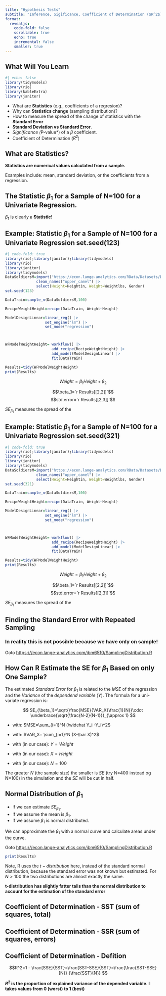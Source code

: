 ```yaml
---
title: "Hypothesis Tests"
subtitle: "Inference, Sigificance, Coefficient of Determination ($R^2$)"
format: 
  revealjs:
    code-fold: false
    scrollable: true
    echo: true
    incremental: false
    smaller: true
---
```




## What Will You Learn {.scrollable .smaller}

```r
#| echo: false
library(tidymodels)
library(rio)
library(kableExtra)
library(janitor)
```


- What are **Statistics** (e.g., coefficients of a regresion)?
- Why can **Statistics change** (sampling distribution)?
- How to measure the spread of the change of statistics with the **Standard Error**
- **Standard Deviation vs Standard Error**.
- *Significance (*P-value*) of a $\beta$ coefficient.
-  Coefficient of Determination ($R^2$)

## What are **Statistics**?

**Statistics  are numerical values calculated from a sample.**

Examples include: mean, standard deviation, or the coefficients from a regression.

## The Statistic $\beta_1$ for a Sample of N=100 for a Univariate Regression.

```{=tex}
\begin{equation} 
\beta_{1,opt}= \frac
{{100} \sum_{i=1}^{100} y_i x_i- \sum_{i=1}^{100} y_i \sum_{i=1}^{100} x_i} 
{{100} \sum_{i=1}^{100} x_i^2 - \left (\sum_{i=1}^{100} x_i \right )^2}
\end{equation}
```

$\beta_1$ is clearly a **Statistic**!

## Example: Statistic $\beta_1$ for a Sample of N=100 for a Univariate Regression set.seed(123)

```r
#| code-fold: true
library(rio);library(janitor);library(tidymodels)
library(rio)
library(janitor)
library(tidymodels)
DataSoldiersM=import("https://econ.lange-analytics.com/RData/Datasets/DataUSArmyBodyMeasures.xlsx", sheet="DataMale")|> 
              clean_names("upper_camel") |> 
              select(Height=Heightin, Weight=Weightlbs, Gender)
set.seed(123)

DataTrain=sample_n(DataSoldiersM,100)

RecipeWeightHeight=recipe(DataTrain, Weight~Height) 

ModelDesignLinear=linear_reg() |> 
                  set_engine("lm") |> 
                  set_mode("regression")



WFModelWeightHeight= workflow() |> 
                     add_recipe(RecipeWeightHeight) |> 
                     add_model(ModelDesignLinear) |> 
                     fit(DataTrain)

Results=tidy(WFModelWeightHeight)
print(Results)
```

$$Weight=\beta_1 Height +\beta_2$$

$$\beta_1=`r Results[[2,2]]`$$
$$std.error=`r Results[[2,3]]`$$ 

$SE_{\beta_1}$ measures the spread of the 

## Example: Statistic $\beta_1$ for a Sample of N=100 for a Univariate Regression set.seed(321)

```r
#| code-fold: true
library(rio);library(janitor);library(tidymodels)
library(rio)
library(janitor)
library(tidymodels)
DataSoldiersM=import("https://econ.lange-analytics.com/RData/Datasets/DataUSArmyBodyMeasures.xlsx", sheet="DataMale")|> 
              clean_names("upper_camel") |> 
              select(Height=Heightin, Weight=Weightlbs, Gender)
set.seed(321)

DataTrain=sample_n(DataSoldiersM,100)

RecipeWeightHeight=recipe(DataTrain, Weight~Height) 

ModelDesignLinear=linear_reg() |> 
                  set_engine("lm") |> 
                  set_mode("regression")



WFModelWeightHeight= workflow() |> 
                     add_recipe(RecipeWeightHeight) |> 
                     add_model(ModelDesignLinear) |> 
                     fit(DataTrain)

Results=tidy(WFModelWeightHeight)
print(Results)
```

$$Weight=\beta_1 Height +\beta_2$$

$$\beta_1=`r Results[[2,2]]`$$
$$std.error=`r Results[[2,3]]`$$ 

$SE_{\beta_1}$ measures the spread of the 


## Finding the Standard Error with Repeated Sampling
### In reality this is not possible because we have only on sample!

Goto [https:///econ.lange-analytics.com/ibm6510/SamplingDistribution.R](https:///econ.lange-analytics.com/ibm6510/SamplingDistribution)

## How Can R Estimate the SE for $\beta_1$ Based on only One Sample?

The estimated *Standard Error* for $\beta_1$ is related to the *MSE* of the regression and the *Variance* of the *dependend variable* $(Y)$. The formula for a uni-variate regression is:

$$
SE_{\beta_1}=\sqrt{\frac{MSE}{VAR_X}\frac{1}{N}}\cdot \underbrace{\sqrt{\frac{N-2}{N-1}}}_{\approx 1}
$$

- with: $MSE=\sum_{i=1}^N (\widehat Y_i -Y_i)^2$

- with: $VAR_X= \sum_{i=1}^N (X-\bar X)^2$ 

- with (in our case): $Y=Weight$

- with (in our case): $X=Height$

- with (in our case): $N=100$

The greater $N$ (the sample size)  the smaller is $SE$ (try N=400 instead og N=100) in the simulation and the $SE$ will be cut in half.

## Normal Distribution of $\beta_1$

- If we can estimate $SE_{\beta_1}$.
- If  we assume the mean is $\beta_1$.
- If we assume $\beta_1$ is normal distributed.

We can approximate the $\beta_1$ with a normal curve and calculate areas under the curve.

Goto [https:///econ.lange-analytics.com/ibm6510/SamplingDistribution.R](https:///econ.lange-analytics.com/ibm6510/SamplingDistribution)

```r
print(Results)
```

Note, R uses the $t-distribution$ here, instead of the standard normal distribution, because the standard error was not known but estimated.  For $N>100$ the two distributions are almost exactly the same.

**t-distribution has slightly fatter tails than the normal distribution to account for the estimation of the standard error**


## Coefficient of Determination - SST (sum of squares, total)

## Coefficient of Determination - SSR (sum of squares, errors)


## Coefficient of Determination - Defition


$$R^2=1 - \frac{SSE}{SST}=\frac{SST-SSE}{SST}=\frac{\frac{SST-SSE}{N}}
                                                   {\frac{SST}{N}}
$$

**$R^2$ is the proportion of explained variance of the depended variable. I takes values from 0 (worst) to 1 (best)**
